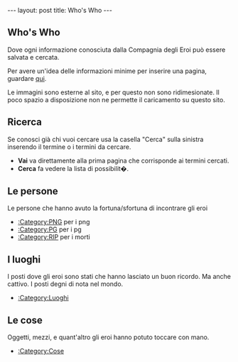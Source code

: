 ---
layout: post
title: Who's Who
---

==Who's Who==
Dove ogni informazione conosciuta dalla Compagnia degli Eroi pu&ograve; essere salvata e cercata. 



Per avere un'idea delle informazioni minime per inserire una pagina, guardare [[User:Admin|qui]].



Le immagini sono esterne al sito, e per questo non sono ridimesionate. Il poco spazio a disposizione non ne permette il caricamento su questo sito.

==Ricerca== 
Se conosci gi&agrave; chi vuoi cercare usa la casella &quot;Cerca&quot; sulla sinistra inserendo il termine o i termini da cercare. 
*'''Vai''' va direttamente alla prima pagina che corrisponde ai termini cercati.
*'''Cerca''' fa vedere la lista di possibilit�.

==Le persone==
Le persone che hanno avuto la fortuna/sfortuna di incontrare gli eroi
* [[:Category:PNG]] per i png
* [[:Category:PG]] per i pg
* [[:Category:RIP]] per i morti




==I luoghi==
I posti dove gli eroi sono stati che hanno lasciato un buon ricordo. Ma anche cattivo. I posti degni di nota nel mondo.
* [[:Category:Luoghi]]




==Le cose==
Oggetti, mezzi, e quant'altro gli eroi hanno potuto toccare con mano.
* [[:Category:Cose]]
